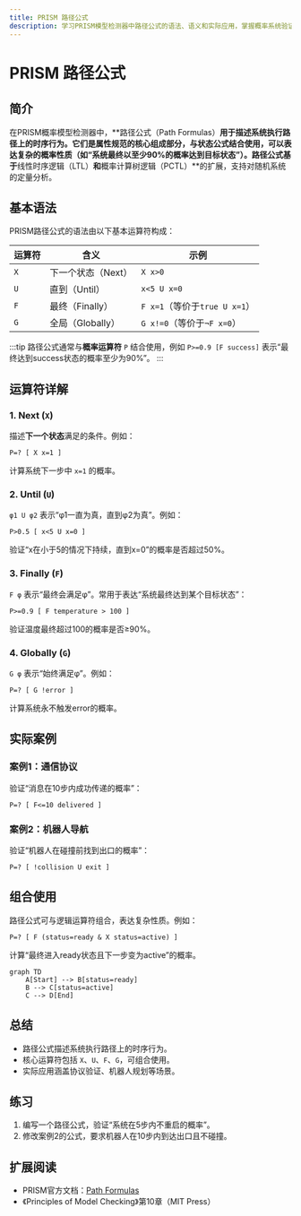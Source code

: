 ```yaml
---
title: PRISM 路径公式
description: 学习PRISM模型检测器中路径公式的语法、语义和实际应用，掌握概率系统验证的核心表达方式。
---
```


# PRISM 路径公式

## 简介

在PRISM概率模型检测器中，**路径公式（Path Formulas）**用于描述系统执行路径上的时序行为。它们是属性规范的核心组成部分，与状态公式结合使用，可以表达复杂的概率性质（如“系统最终以至少90%的概率达到目标状态”）。路径公式基于**线性时序逻辑（LTL）**和**概率计算树逻辑（PCTL）**的扩展，支持对随机系统的定量分析。

## 基本语法

PRISM路径公式的语法由以下基本运算符构成：

| 运算符 | 含义               | 示例                     |
|--------|--------------------|--------------------------|
| `X`    | 下一个状态（Next） | `X x>0`                  |
| `U`    | 直到（Until）      | `x<5 U x=0`              |
| `F`    | 最终（Finally）    | `F x=1`（等价于`true U x=1`） |
| `G`    | 全局（Globally）   | `G x!=0`（等价于`¬F x=0`）   |

:::tip
路径公式通常与**概率运算符** `P` 结合使用，例如 `P>=0.9 [F success]` 表示“最终达到success状态的概率至少为90%”。
:::

## 运算符详解

### 1. Next (`X`)
描述**下一个状态**满足的条件。例如：
```prism
P=? [ X x=1 ]
```
计算系统下一步中 `x=1` 的概率。

### 2. Until (`U`)
`φ1 U φ2` 表示“φ1一直为真，直到φ2为真”。例如：
```prism
P>0.5 [ x<5 U x=0 ]
```
验证“x在小于5的情况下持续，直到x=0”的概率是否超过50%。

### 3. Finally (`F`)
`F φ` 表示“最终会满足φ”。常用于表达“系统最终达到某个目标状态”：
```prism
P>=0.9 [ F temperature > 100 ]
```
验证温度最终超过100的概率是否≥90%。

### 4. Globally (`G`)
`G φ` 表示“始终满足φ”。例如：
```prism
P=? [ G !error ]
```
计算系统永不触发error的概率。

## 实际案例

### 案例1：通信协议
验证“消息在10步内成功传递的概率”：
```prism
P=? [ F<=10 delivered ]
```

### 案例2：机器人导航
验证“机器人在碰撞前找到出口的概率”：
```prism
P=? [ !collision U exit ]
```

## 组合使用

路径公式可与逻辑运算符组合，表达复杂性质。例如：
```prism
P=? [ F (status=ready & X status=active) ]
```
计算“最终进入ready状态且下一步变为active”的概率。

```mermaid
graph TD
    A[Start] --> B[status=ready]
    B --> C[status=active]
    C --> D[End]
```

## 总结

- 路径公式描述系统执行路径上的时序行为。
- 核心运算符包括 `X`、`U`、`F`、`G`，可组合使用。
- 实际应用涵盖协议验证、机器人规划等场景。

## 练习
1. 编写一个路径公式，验证“系统在5步内不重启的概率”。
2. 修改案例2的公式，要求机器人在10步内到达出口且不碰撞。

## 扩展阅读
- PRISM官方文档：[Path Formulas](https://www.prismmodelchecker.org/manual/PropertySpecification/PathFormulas)
- 《Principles of Model Checking》第10章（MIT Press）